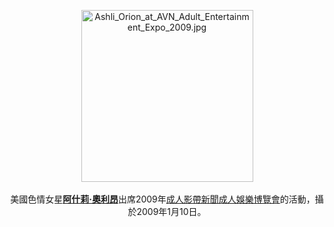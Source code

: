 <center>
[[File:Ashli_Orion_at_AVN_Adult_Entertainment_Expo_2009.jpg|275px]]
<br><br>
美國色情女星'''[[阿什莉·奧利昂|阿什莉·奧利昂]]'''出席2009年[[成人影帶新聞成人娛樂博覽會|成人影帶新聞成人娛樂博覽會]]的活動，攝於2009年1月10日。
<p>
</center>